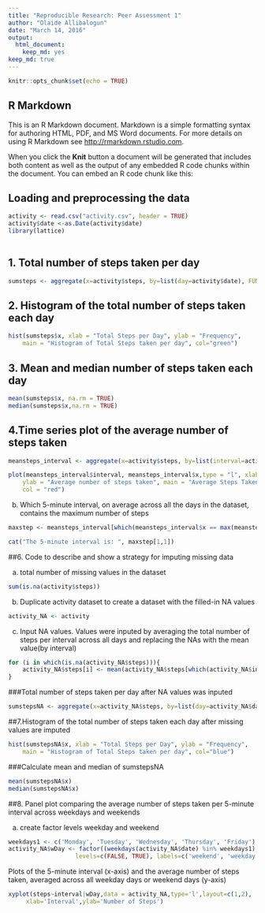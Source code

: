 ```yaml
---
title: "Reproducible Research: Peer Assessment 1"
author: "Olaide Allibalogun"
date: "March 14, 2016"
output: 
  html_document: 
    keep_md: yes
keep_md: true  
---
```


```r
knitr::opts_chunk$set(echo = TRUE)
```

## R Markdown

This is an R Markdown document. Markdown is a simple formatting syntax for authoring HTML, PDF, and MS Word documents. For more details on using R Markdown see <http://rmarkdown.rstudio.com>.

When you click the **Knit** button a document will be generated that includes both content as well as the output of any embedded R code chunks within the document. You can embed an R code chunk like this:

## Loading and preprocessing the data

```r
activity <- read.csv("activity.csv", header = TRUE)
activity$date <-as.Date(activity$date)
library(lattice)
 
```
## 1. Total number of steps taken per day

```r
sumsteps <- aggregate(x=activity$steps, by=list(day=activity$date), FUN=sum)
```
## 2. Histogram of the total number of steps taken each day
```r
hist(sumsteps$x, xlab = "Total Steps per Day", ylab = "Frequency", 
    main = "Histogram of Total Steps taken per day", col="green")
```

## 3. Mean and median number of steps taken each day

```r
mean(sumsteps$x, na.rm = TRUE)
median(sumsteps$x,na.rm = TRUE)
```

## 4.Time series plot of the average number of steps taken

```r
meansteps_interval <- aggregate(x=activity$steps, by=list(interval=activity$interval),na.rm= TRUE, FUN=mean)
```
```r
plot(meansteps_interval$interval, meansteps_interval$x,type = "l", xlab = "Time Intervals (5-minute)", 
    ylab = "Average number of steps taken", main = "Average Steps Taken at 5 minute Intervals", 
    col = "red")
```

b. Which 5-minute interval, on average across all the days in the dataset, contains the maximum number of steps

```r
maxstep <- meansteps_interval[which(meansteps_interval$x == max(meansteps_interval$x)), ]

cat("The 5-minute interval is: ", maxstep[1,1])
```

##6. Code to describe and show a strategy for imputing missing data

a. total number of missing values in the dataset

```r
sum(is.na(activity$steps))

```
b. Duplicate activity dataset to create a dataset with the filled-in NA values
```r
activity_NA <- activity

```
c. Input NA values. Values were inputed by averaging the total number of steps per interval across all days and replacing the NAs with the mean value(by interval)
```r

for (i in which(is.na(activity_NA$steps))){
    activity_NA$steps[i] <- mean(activity_NA$steps[which(activity_NA$interval==activity_NA$interval[i])], na.rm = TRUE)
}
```
###Total number of steps taken per day after NA values was inputed

```r
sumstepsNA <- aggregate(x=activity_NA$steps, by=list(day=activity_NA$date), FUN=sum)
```
##7.Histogram of the total number of steps taken each day after missing values are imputed

```r
hist(sumstepsNA$x, xlab = "Total Steps per Day", ylab = "Frequency", 
    main = "Histogram of Total Steps taken per day", col="blue")
```
###Calculate mean and median of sumstepsNA
```r
mean(sumstepsNA$x)
median(sumstepsNA$x)
```
##8. Panel plot comparing the average number of steps taken per 5-minute interval across weekdays and weekends

a. create factor levels weekday and weekend

```r
weekdays1 <- c('Monday', 'Tuesday', 'Wednesday', 'Thursday', 'Friday')
activity_NA$wDay <- factor((weekdays(activity_NA$date) %in% weekdays1), 
                   levels=c(FALSE, TRUE), labels=c('weekend', 'weekday'))
```


Plots of the 5-minute interval (x-axis) and the average number of steps taken, averaged across all weekday days or weekend days (y-axis)

```r
xyplot(steps~interval|wDay,data = activity_NA,type='l',layout=c(1,2),
     xlab='Interval',ylab='Number of Steps')
```


